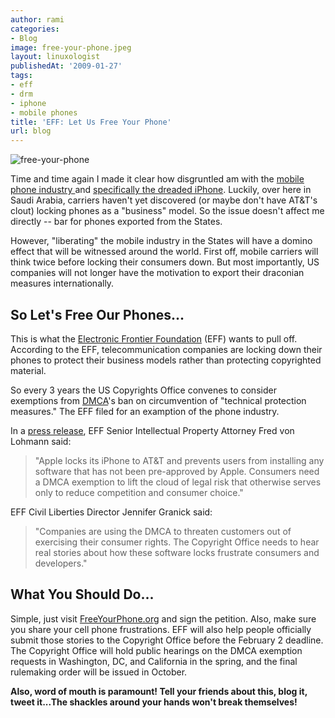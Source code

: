 ```yaml
---
author: rami
categories:
- Blog
image: free-your-phone.jpeg
layout: linuxologist
publishedAt: '2009-01-27'
tags:
- eff
- drm
- iphone
- mobile phones
title: 'EFF: Let Us Free Your Phone'
url: blog
---
```


![free-your-phone](/assets/images/content/blog/free-your-phone.jpeg)

Time and time again I made it clear how disgruntled am with the [mobile phone industry ](/2007/12/15/its-a-wonderful-internet-but-not-every-pasture/)and [specifically the dreaded iPhone](/2008/07/25/iphone-3g-a-beautiful-jail).  Luckily, over here in Saudi Arabia, carriers haven't yet discovered (or maybe don't have AT&T's clout) locking phones as a "business" model. So the issue doesn't affect me directly -- bar for phones exported from the States.

However, "liberating" the mobile industry in the States will have a domino effect that will be witnessed around the world. First off, mobile carriers will think twice before locking their consumers down. But most importantly, US companies will not longer have the motivation to export their draconian measures internationally.

## So Let's Free Our Phones...

This is what the [Electronic Frontier Foundation](http://www.eff.org) (EFF) wants to pull off. According to the EFF, telecommunication companies are locking down their phones to protect their business models rather than protecting copyrighted material.

So every 3 years the US Copyrights Office convenes to consider exemptions from [DMCA](http://en.wikipedia.org/wiki/Digital_Millennium_Copyright_Act)'s ban on circumvention of "technical protection measures." The EFF filed for an examption of the phone industry. 

In a [press release](http://www.eff.org/press/archives/2009/01/15), EFF Senior Intellectual Property Attorney Fred von Lohmann said:

> "Apple locks its iPhone to AT&T and prevents users from installing any software that has not been pre-approved by Apple. Consumers need a DMCA exemption to lift the cloud of legal risk that otherwise serves only to reduce competition and consumer choice."

EFF Civil Liberties Director Jennifer Granick said:

> "Companies are using the DMCA to threaten customers out of exercising their consumer rights. The Copyright Office needs to hear real stories about how these software locks frustrate consumers and developers."

## What You Should Do...

Simple, just visit [FreeYourPhone.org](http://www.FreeYourPhone.org) and sign the petition. Also, make sure you share your cell phone frustrations. EFF will also help people officially submit those stories to the Copyright Office before the February 2 deadline. The Copyright Office will hold public hearings on the DMCA exemption requests in Washington, DC, and California in the spring, and the final rulemaking order will be issued in October.

**Also, word of mouth is paramount! Tell your friends about this, blog it, tweet it...The shackles around your hands won't break themselves!**